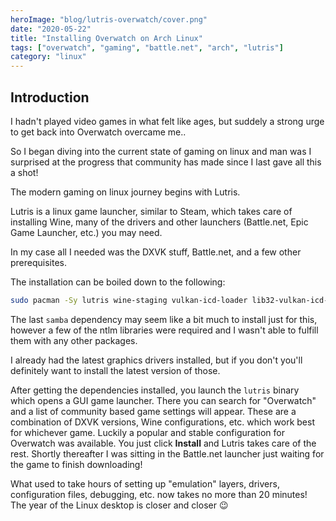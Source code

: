 ```yaml
---
heroImage: "blog/lutris-overwatch/cover.png"
date: "2020-05-22"
title: "Installing Overwatch on Arch Linux"
tags: ["overwatch", "gaming", "battle.net", "arch", "lutris"]
category: "linux"
---
```


## Introduction

I hadn't played video games in what felt like ages, but suddely a strong urge to get back into Overwatch overcame me..

So I began diving into the current state of gaming on linux and man was I surprised at the progress that community has made since I last gave all this a shot!

The modern gaming on linux journey begins with Lutris.

Lutris is a linux game launcher, similar to Steam, which takes care of installing Wine, many of the drivers and other launchers (Battle.net, Epic Game Launcher, etc.) you may need.

In my case all I needed was the DXVK stuff, Battle.net, and a few other prerequisites.

The installation can be boiled down to the following:

```bash
sudo pacman -Sy lutris wine-staging vulkan-icd-loader lib32-vulkan-icd-loader zenity lib32-gnutls lib32-libldap lib32-libgpg-error lib32-sqlite lib32-libpulse samba
```

The last `samba` dependency may seem like a bit much to install just for this, however a few of the ntlm libraries were required and I wasn't able to fulfill them with any other packages.

I already had the latest graphics drivers installed, but if you don't you'll definitely want to install the latest version of those.

After getting the dependencies installed, you launch the `lutris` binary which opens a GUI game launcher. There you can search for "Overwatch" and a list of community based game settings will appear. These are a combination of DXVK versions, Wine configurations, etc. which work best for whichever game. Luckily a popular and stable configuration for Overwatch was available. You just click **Install** and Lutris takes care of the rest. Shortly thereafter I was sitting in the Battle.net launcher just waiting for the game to finish downloading!

What used to take hours of setting up "emulation" layers, drivers, configuration files, debugging, etc. now takes no more than 20 minutes! The year of the Linux desktop is closer and closer 😉
